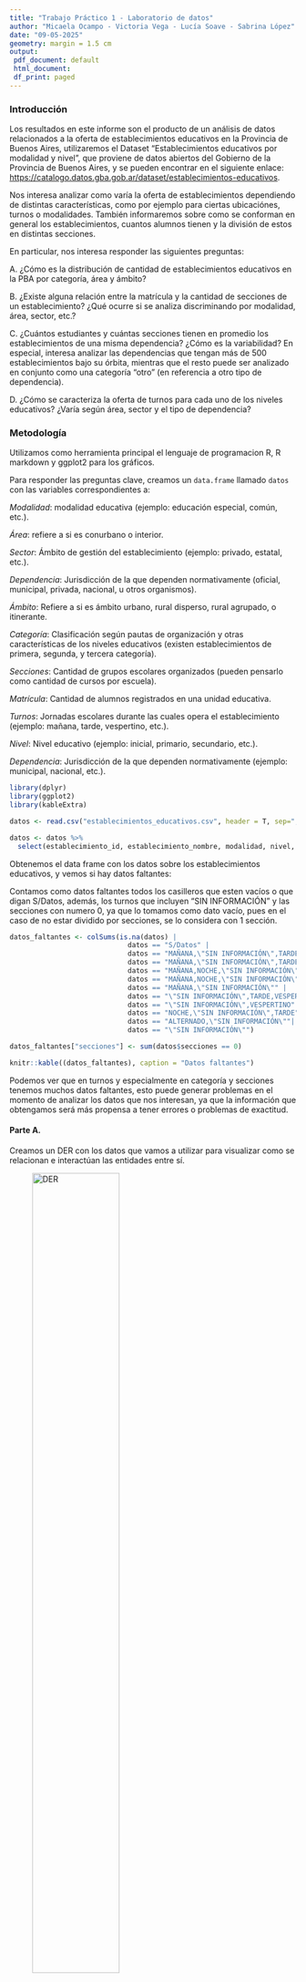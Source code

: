 ---
title: "Trabajo Práctico 1 - Laboratorio de datos"
author: "Micaela Ocampo - Victoria Vega - Lucía Soave - Sabrina López"
date: "09-05-2025"
geometry: margin = 1.5 cm
output:
 pdf_document: default
 html_document:
 df_print: paged
---
\newpage

### Introducción

Los resultados en este informe son el producto de un análisis de datos relacionados a la oferta de establecimientos educativos en la Provincia de Buenos Aires, utilizaremos el Dataset "Establecimientos educativos por modalidad y nivel", que proviene de datos abiertos del Gobierno de la Provincia de Buenos Aires, y se pueden encontrar en el siguiente enlace: <https://catalogo.datos.gba.gob.ar/dataset/establecimientos-educativos>.

Nos interesa analizar como varía la oferta de establecimientos dependiendo de distintas características, como por ejemplo para ciertas ubicaciónes, turnos o modalidades. También informaremos sobre como se conforman en general los establecimientos, cuantos alumnos tienen y la división de estos en distintas secciones.

En particular, nos interesa responder las siguientes preguntas:

A. ¿Cómo es la distribución de cantidad de establecimientos educativos en la PBA por categoría, área y ámbito?

B. ¿Existe alguna relación entre la matrícula y la cantidad de secciones de un establecimiento? ¿Qué ocurre si se analiza discriminando por modalidad, área, sector, etc.?

C. ¿Cuántos estudiantes y cuántas secciones tienen en promedio los establecimientos de una misma dependencia? ¿Cómo es la variabilidad? En especial, interesa analizar las dependencias que tengan más de 500 establecimientos bajo su órbita, mientras que el resto puede ser analizado en conjunto como una categoría “otro” (en referencia a otro tipo de dependencia).

D. ¿Cómo se caracteriza la oferta de turnos para cada uno de los niveles educativos? ¿Varía según área, sector y el tipo de dependencia?

### Metodología

Utilizamos como herramienta principal el lenguaje de programacion R, R markdown y ggplot2 para los gráficos.

Para responder las preguntas clave, creamos un `data.frame` llamado `datos` con las variables correspondientes a:

*Modalidad*: modalidad educativa (ejemplo: educación especial, común, etc.).

*Área*: refiere a si es conurbano o interior.

*Sector*: Ámbito de gestión del establecimiento (ejemplo: privado, estatal, etc.).

*Dependencia*: Jurisdicción de la que dependen normativamente (oficial, municipal, privada, nacional, u otros organismos).

*Ámbito*: Refiere a si es ámbito urbano, rural disperso, rural agrupado, o itinerante.

*Categoría*: Clasificación según pautas de organización y otras características de los niveles educativos (existen establecimientos de primera, segunda, y tercera categoría).

*Secciones*: Cantidad de grupos escolares organizados (pueden pensarlo como cantidad de cursos por escuela).

*Matrícula*: Cantidad de alumnos registrados en una unidad educativa.

*Turnos*: Jornadas escolares durante las cuales opera el establecimiento (ejemplo: mañana, tarde, vespertino, etc.).

*Nivel*: Nivel educativo (ejemplo: inicial, primario, secundario, etc.).

*Dependencia*: Jurisdicción de la que dependen normativamente (ejemplo: municipal, nacional, etc.).

```{r, include=FALSE}
library(dplyr)
library(ggplot2)
library(kableExtra)

datos <- read.csv("establecimientos_educativos.csv", header = T, sep=",", dec=".")

datos <- datos %>%
  select(establecimiento_id, establecimiento_nombre, modalidad, nivel, sector, dependencia, categoria, area, ambito, matricula, secciones, turnos)

```

Obtenemos el data frame con los datos sobre los establecimientos educativos, y vemos si hay datos faltantes:

Contamos como datos faltantes todos los casilleros que esten vacíos o que digan S/Datos, además, los turnos que incluyen "SIN INFORMACIÓN" y las secciones con numero 0, ya que lo tomamos como dato vacío, pues en el caso de no estar dividido por secciones, se lo considera con 1 sección.

```{r, echo=FALSE}
datos_faltantes <- colSums(is.na(datos) |
                             datos == "S/Datos" | 
                             datos == "MAÑANA,\"SIN INFORMACIÓN\",TARDE" | 
                             datos == "MAÑANA,\"SIN INFORMACIÓN\",TARDE,VESPERTINO" | 
                             datos == "MAÑANA,NOCHE,\"SIN INFORMACIÓN\",TARDE" | 
                             datos == "MAÑANA,NOCHE,\"SIN INFORMACIÓN\",TARDE,VESPERTINO" | 
                             datos == "MAÑANA,\"SIN INFORMACIÓN\"" | 
                             datos == "\"SIN INFORMACIÓN\",TARDE,VESPERTINO" | 
                             datos == "\"SIN INFORMACIÓN\",VESPERTINO" | 
                             datos == "NOCHE,\"SIN INFORMACIÓN\",TARDE" | 
                             datos == "ALTERNADO,\"SIN INFORMACIÓN\""| 
                             datos == "\"SIN INFORMACIÓN\"")

datos_faltantes["secciones"] <- sum(datos$secciones == 0)

knitr::kable((datos_faltantes), caption = "Datos faltantes")
```

Podemos ver que en turnos y especialmente en categoría y secciones tenemos muchos datos faltantes, esto puede generar problemas en el momento de analizar los datos que nos interesan, ya que la información que obtengamos será más propensa a tener errores o problemas de exactitud.

#### Parte A. 

Creamos un DER con los datos que vamos a utilizar para visualizar como se relacionan e interactúan las entidades entre sí.

![DER](DER.jpg){width=60%}

Suponemos que:

- Para cada modalidad debe existir al menos un establecimiento que tenga este tipo.

- Todo establecimiento debe ofrecer al menos un turno.

El mapeo del DER al modelo relacional se adjunta también a continuación:

![Modelo relacional](Modelo_relacional.jpg){width=70%}

------------------------------------------------------------------------

#### Parte B.

### Pregunta A. Distribución en la cantidad de establecimientos

```{r, echo = FALSE}
cant_establecimientos_categoria <- datos %>% #cantidad de establecimientos en función de la categoría
  group_by(categoria) %>%
  summarise(count=n())

cant_establecimientos_area <- datos %>% #cantidad de establecimientos en función del area
  group_by(area) %>%
  summarise(count=n())

cant_establecimientos_ambito <- datos %>% #cantidad de establecimientos en función del ámbito
  group_by(ambito) %>%
  summarise(count=n())

```

A partir de los datos que tenemos, creamos gráficos que nos muestren la información.

```{r, echo = FALSE, fig.width=4, fig.height=3}
ggplot(data = cant_establecimientos_categoria, mapping = aes(x = "", y = count, fill = categoria)) + 
  geom_bar(stat = "identity", width = 1, color = "white") +
  coord_polar("y", start = 0) +
  theme_void() +
  labs(title = "Cantidad de establecimientos por categoría", fill = "Categoría")

```

```{r, echo = FALSE, fig.width=4, fig.height=3}
ggplot(data = cant_establecimientos_area, mapping = aes(x = "", y = count, fill = area)) +
  geom_bar(stat = "identity", width = 1, color = "white") +
  coord_polar("y", start = 0) +
  theme_void() +
  labs(title = "Cantidad de establecimientos por área", fill = "Área")

```

```{r, echo = FALSE, fig.width=4, fig.height=3}
ggplot(data = cant_establecimientos_ambito, mapping = aes(x = "", y = count, fill = ambito)) +
  geom_bar(stat = "identity", width = 1) +
  coord_polar("y", start = 0) +
  theme_void() +
  labs(title = "Cantidad de establecimientos por ámbito", fill = "Ámbito") +
  scale_fill_manual(values = c("Itinerante" = "black", "Rural Agrupado" = "gold", "Rural Disperso" = "turquoise", "Urbano" = "plum"))
```

Vemos que en el caso de la cantidad de establecimientos según la categoría, tenemos una mayoría de Primera categoría, seguido de cerca por la segunda y la tercera; sin embargo, vemos que los datos faltantes son una cantidad considerable respecto a los demás datos, estos pueden marcar una gran diferencia en el análisis ya que podrían revertir los resultados que obtuvimos.

En el caso del área, podemos ver una mayor cantidad de establecimientos en el interior, si bien es una diferencia significativa, podría ser aún mayor.

En el gráfico por ámbito podemos ver algo diferente a lo nombrado en los dos anteriores: hay un contraste muy grande entre los valores, ya que la mayoría de los establecimientos están en el ámbito urbano, mientras que podemos ver una linea casi imperceptible para Itinerante, que nos marca que hay muy pocos lugares que cumplen esta condición. Si vemos la tabla:

```{r, echo = FALSE}
knitr::kable((cant_establecimientos_ambito), caption = "Cantidad de establecimientos por ámbito")
```

Vemos el porque del gráfico, hay tan solo 14 establecimientos educativos Itinerantes, mientras que urbanos, hay mas de 18.000.

#### Pregunta B. Relación entre matrícula y cantidad de secciones

Para determinar las relaciones entre la matrícula y la cantidad de secciones discriminando por modalidad, área y sector, fueron omitidos los siguientes 3 casos donde la matrícula es mayor a 4000 para poder comprender mejor la información proporcionada:

```{r, echo=FALSE}
datos_matricula_omitidos <- datos %>%
  filter(matricula >= 4000) %>%
  select(establecimiento_id, modalidad, sector, dependencia, categoria, area, ambito, matricula, secciones)

knitr::kable((datos_matricula_omitidos), caption = "Datos omitidos con matrículas mayores a 4000") %>%
  kable_styling(font_size = 7)
```

```{r, echo = FALSE}
# creamos un nuevo data frame sin los datos 0 en secciones
secciones_sin_NA <- datos %>%
  filter(secciones != 0)
```

```{r, echo=FALSE, fig.width=6, fig.height=3}
ggplot(data = secciones_sin_NA, mapping = aes(x = matricula, y = secciones)) + 
  geom_point(alpha = 0.3, color = "blue") +
  labs(
    title = "Relación entre matrícula y cantidad de secciones",
    x = "Matrícula",
    y = "Secciones")

promedio_matricula_secciones <- secciones_sin_NA %>%
  summarise(Promedio = mean(matricula)/mean(secciones))
```

El promedio de la relación es `r promedio_matricula_secciones` matrículas por cada sección.

Podemos ver que la relación entre ambos parece lineal, es decir, mientras mas matrícula (número de estudiantes), más secciones.


```{r, echo=FALSE, fig.width=8}
datos_matricula_filtrados <- secciones_sin_NA %>%
  filter(matricula < 4000)

ggplot(data = datos_matricula_filtrados, mapping = aes(x = matricula, y = secciones, color = modalidad)) +
  geom_point(alpha = 0.2) +
  facet_wrap(~modalidad) +
    labs(
    title = "Matrícula y cantidad de secciones discriminado por modalidad",
    x = "Matrícula",
    y = "Secciones")

```

Si bien todos los gráficos siguen la misma linealidad, podemos ver ciertas diferencias: la modalidad de Psicología Comunitaria y Pedagogía Social no hay establecimientos con mucha cantidad de matrícula o secciones. Además, podemos ver una linealidad más clara en el caso de Educación Técnico Profesional y Educación Física, y más disperso en el caso de Educación de Jóvenes y Adultos, Educación Común y Educación Artística, lo que implica que no es tan real la afirmación "a más matrícula, mayor número de secciones"

```{r, echo=FALSE, fig.width=6, fig.height=3}
ggplot(data = datos_matricula_filtrados, mapping = aes(x = matricula, y = secciones, color = area)) + 
  geom_point(alpha = 0.3) +
  labs(
    title = "Matrícula y cantidad de secciones discriminado por área",
    x = "Matrícula",
    y = "Secciones") +
    facet_wrap(~area)

```

En este caso podemos ver que ambas relaciones son muy parecidas, esto tiene sentido ya que haíamos visto que la diferencia entre la cantidad de establecimientos en el Conurbano y en el Interior no era tanto.

```{r, echo=FALSE, fig.width=6, fig.height=3}
ggplot(data = datos_matricula_filtrados, mapping = aes(x = matricula, y = secciones, color = sector)) + 
  geom_point(alpha = 0.3) +
  labs(
    title = "Matrícula y cantidad de secciones discriminado por sector",
    x = "Matrícula",
    y = "Secciones") +
    facet_wrap(~sector)

```

En este último podemos ver que la cantidad de matrículas y de secciones en el caso de establecimientos privados es significativamente menor que en los establecimientos estatales.

#### Pregunta C.

Para responder esta pregunta utilizamos un diseño de tipo violin que nos permite ver cuando hay más cantidad de casos. El punto celeste nos índica el promedio, igualmente dejamos este último a continuación, incluyendo el desvío.

```{r, echo = FALSE}
conteo_dependencia <- secciones_sin_NA %>%
  count(dependencia, name = "cantidad")

datos_con_categorias <- secciones_sin_NA %>%
  left_join(conteo_dependencia, by = "dependencia") %>%  #Nos permite agregar la cantidad de establecimientos con esa dependencia para filtrar mas facil despues.
  mutate(dependencia_grupo = if_else(cantidad < 500, "Otro", dependencia)) #Filtramos con un if else y le agregamos la columna del grupo asignado

promedios <- datos_con_categorias %>%
  group_by(dependencia_grupo) %>%
  summarise(
    cantidad = n(),
    estudiantes = sum(matricula),
    total_secciones = sum(secciones),
    promedio_matricula = mean(matricula),
    desvio_matricula = sd(matricula),
    promedio_secciones = mean(secciones),
    desvio_secciones = sd(secciones) 
  )
```

```{r, echo = FALSE}
desvio_y_promedio_matricula <- tibble(
  dependencia = promedios$dependencia_grupo,
  promedio = promedios$promedio_matricula,
  desvio = promedios$desvio_secciones
)

desvio_y_promedio_secciones <- tibble(
  dependencia = promedios$dependencia_grupo,
  promedio = promedios$promedio_secciones,
  desvio = promedios$desvio_secciones
)
```

```{r, echo = FALSE}
knitr::kable((desvio_y_promedio_matricula), caption = "Promedio y desvío de estudiantes respecto a la dependencia")
```


```{r, echo = FALSE, fig.width=4, fig.height=3}
ggplot(data = datos_con_categorias, mapping = aes(x = dependencia_grupo, y = matricula)) +
  geom_violin() +
  geom_point(data = promedios, mapping = aes(x = dependencia_grupo, y = promedio_matricula), color = "skyblue", size = 3) +
  labs(
    title = "Relación entre estudiantes y dependencia",
    x = "Dependencia",
    y = "Estudiantes") 

```

Con esto ya podemos ver ciertas diferencias y similitudes, pero lo agrandamos para ver mejor la variabilidad, en este caso los datos con mayor matrícula no serán tomados en cuenta.


```{r, echo = FALSE, warning=FALSE, fig.width=4, fig.height=3}
ggplot(data = datos_con_categorias, mapping = aes(x = dependencia_grupo, y = matricula)) +
  geom_violin() +
  ylim(0, 2000) + 
  geom_point(data = promedios, mapping = aes(x = dependencia_grupo, y = promedio_matricula), color = "skyblue", size = 3)  +
  labs(
    title = "Relación entre estudiantes y dependencia (agrandada)",
    x = "Dependencia",
    y = "Estudiantes") 
```

Detectamos que todos los tipos de dependencia tienen una mayor cantidad de casos con pocos estudiantes (menos de 1.000), y en especial los que tienen menos de 500 establecimientos son los que tienen los lugares con mayor cantidad de alumnos.
Sin embargo, podemos notar diferencias (en el segundo gráfico podemos apreciarlo mejor), por ejemplo, en las dependencias "oficial" podemos ver una decandencia en la cantidad de establecimientos con una cantidad x de alumnos a medida que este número se hace más grande, a diferencia de "otro", donde podemos ver una cantidad muy centrada alrededor de 250 estudiantes aproximadamente, y una variación en la "privada".
Siendo que podemos ver claramente las diferencias entre la variacion de las dependencias, todos los promedios son muy cercanos entre sí, por esta razón es interesante ver otros datos además de este: el desvío nos muestra que los datos no son tan similares como parecen a primera vista.

--------------------------------------

Ahora hacemos lo mismo para secciones: 
Tenemos en cuenta que todos los datos vacios de 0 secciones no están siendo utilizados para el gráfico ni para el cálculo.

```{r, echo = FALSE}
knitr::kable((desvio_y_promedio_secciones), caption = "Promedio y desvío de secciones respecto a la dependencia")
```

```{r, echo = FALSE, fig.width=4, fig.height=3}
ggplot(data = datos_con_categorias, mapping = aes(x = dependencia_grupo, y = secciones)) +
  geom_violin() +
  geom_point(data = promedios, mapping = aes(x = dependencia_grupo, y = promedio_secciones), color = "skyblue", size = 3) +
  labs(
    title = "Relación entre secciones y dependencia",
    x = "Dependencia",
    y = "Secciones")
```

Antes de analizar hagamos lo mismo que antes: Agrandemos.

```{r, echo = FALSE, warning=FALSE, fig.width=4, fig.height=3}
ggplot(data = datos_con_categorias, mapping = aes(x = dependencia_grupo, y = secciones)) +
  geom_violin() +
  ylim(0, 100) + 
  geom_point(data = promedios, mapping = aes(x = dependencia_grupo, y = promedio_secciones), color = "skyblue", size = 3)  +
  labs(
    title = "Relación entre secciones y dependencia (agrandada)",
    x = "Dependencia",
    y = "Secciones") 
```

Para este gráfico podemos ver más variación ya que para la cantidad de secciones se maneja un número mucho más reducido que en el caso de estudiantes, pero podemos ver que en las 3 dependencias la mayoría de los establecimientos tienen menos de 25 secciones, y mientras en oficial también podemos ver una disminución a medida que la cantidad de secciones aumenta, en el caso de otro vemos una tendencia clara a los establecimientos con 6 secciones o menos, y para el caso de la privada hay más variación tendencia a dos números de secciones.

#### Parte C.

### Ej 5.

Queremos analizar la completitud del dato categoría asociado a los establecimientos de PBA, y para esto utilizaremos la metodología **Goal-Question_Metric(GQM)** que nos va a pedir cuantificar la calidad de los datos.

**Goal(Objetivo)**  que el dato categoría de cada establecimiento esté completo.

**Question(Pregunta)** ¿Cuál es la proporción de establecimientos que tienen el dato categoría vacío?

**Metric(Métrica)** proporción de registros con campo categoría vacío, dividimos:

cantidad de registros de establecimientos con campo categoría vacío / cantidad total de registros de establecimientos
```{r, include = FALSE}
datos_faltantes_categoria <- sum(datos$categoria == "S/Datos")
datos_establecimientos <- nrow(datos)
proporcion <- datos_faltantes_categoria/datos_establecimientos
```
= `r datos_faltantes_categoria` / `r datos_establecimientos` = `r datos_faltantes_categoria/ datos_establecimientos`

la completitud de esta variable es aproximadamente del 89%, es bastante poco y eso hace que nuestro análisis sobre esa variable pierda exactitud, pero igualmente no imposiblita nuestro análisis ya que no siempre se espera una completitud total.


### Discusión



### Bibliografía
